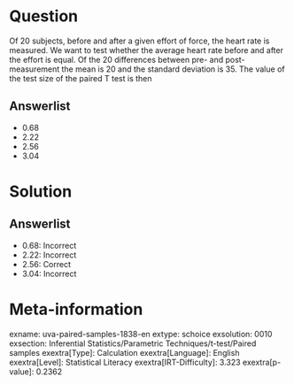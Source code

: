 Question
========

Of 20 subjects, before and after a given effort of force, the heart rate is measured. We want to test whether the average heart rate before and after the effort is equal. Of the 20 differences between pre- and post-measurement the mean is 20 and the standard deviation is 35. The value of the test size of the paired T test is then

Answerlist
----------

* 0.68
* 2.22
* 2.56
* 3.04

Solution
========

Answerlist
----------

* 0.68: Incorrect
* 2.22: Incorrect
* 2.56: Correct
* 3.04: Incorrect

Meta-information
================
exname: uva-paired-samples-1838-en
extype: schoice
exsolution: 0010
exsection: Inferential Statistics/Parametric Techniques/t-test/Paired samples
exextra[Type]: Calculation
exextra[Language]: English
exextra[Level]: Statistical Literacy
exextra[IRT-Difficulty]: 3.323
exextra[p-value]: 0.2362
